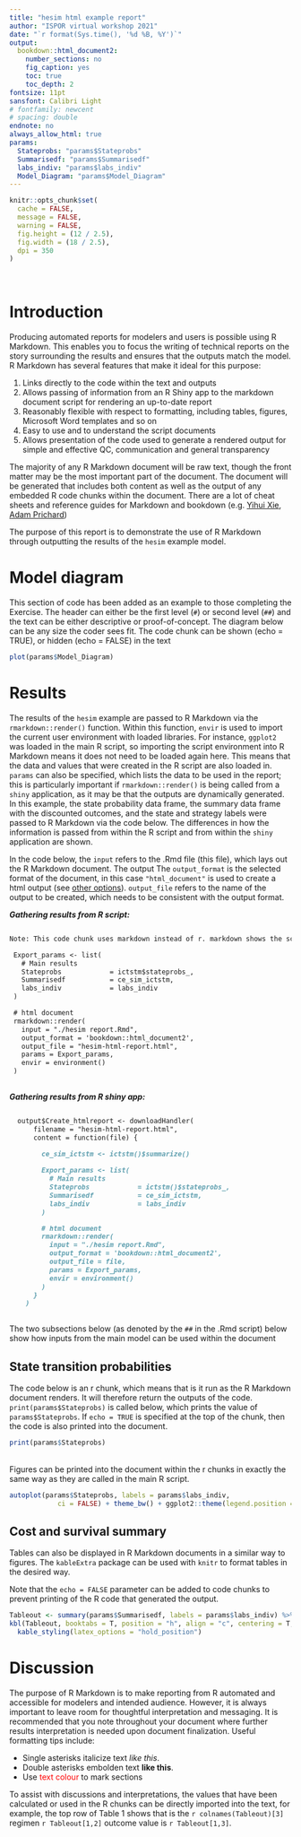 ```yaml
---
title: "hesim html example report"
author: "ISPOR virtual workshop 2021"
date: "`r format(Sys.time(), '%d %B, %Y')`"
output: 
  bookdown::html_document2:
    number_sections: no
    fig_caption: yes
    toc: true
    toc_depth: 2
fontsize: 11pt
sansfont: Calibri Light
# fontfamily: newcent
# spacing: double
endnote: no
always_allow_html: true
params:
  Stateprobs: "params$Stateprobs"
  Summarisedf: "params$Summarisedf"
  labs_indiv: "params$labs_indiv"
  Model_Diagram: "params$Model_Diagram"
---
```


```r
knitr::opts_chunk$set(
  cache = FALSE,
  message = FALSE,
  warning = FALSE,
  fig.height = (12 / 2.5),
  fig.width = (18 / 2.5),
  dpi = 350
)
```

<br> 

# Introduction 

Producing automated reports for modelers and users is possible using R Markdown. This enables you to focus the writing of technical reports on the story surrounding the results and ensures that the outputs match the model. R Markdown has several features that make it ideal for this purpose: 

1. Links directly to the code within the text and outputs
2. Allows passing of information from an R Shiny app to the markdown document script for rendering an up-to-date report
3. Reasonably flexible with respect to formatting, including tables, figures, Microsoft Word templates and so on
4. Easy to use and to understand the script documents
5. Allows presentation of the code used to generate a rendered output for simple and effective QC, communication and general transparency

The majority of any R Markdown document will be raw text, though the front matter may be the most important part of the document. The document will be generated that includes both content as well as the output of any embedded R code chunks within the document. There are a lot of cheat sheets and reference guides for Markdown and bookdown (e.g. [Yihui Xie](https://bookdown.org/yihui/rmarkdown-cookbook/), [Adam Prichard](https://github.com/adam-p/markdown-here/wiki/Markdown-Cheatsheet))

The purpose of this report is to demonstrate the use of R Markdown through outputting the results of the `hesim` example model.

# Model diagram

This section of code has been added as an example to those completing the Exercise. The header can either be the first level (`#`) or second level (`##`) and the text can be either descriptive or proof-of-concept. The diagram below can be any size the coder sees fit. The code chunk can be shown (echo = TRUE), or hidden (echo = FALSE) in the text

```r
plot(params$Model_Diagram)

```



# Results

The results of the `hesim` example are passed to R Markdown via the `rmarkdown::render()` function. Within this function, `envir` is used to import the current user environment with loaded libraries. For instance, `ggplot2` was loaded in the main R script, so importing the script environment into R Markdown means it does not need to be loaded again here. This means that the data and values that were created in the R script are also loaded in. `params` can also be specified, which lists the data to be used in the report; this is particularly important if `rmarkdown::render()` is being called from a `shiny` application, as it may be that the outputs are dynamically generated. In this example, the state probability data frame, the summary data frame with the discounted outcomes, and the state and strategy labels were passed to R Markdown via the code below. The differences in how the information is passed from within the R script and from within the `shiny` application are shown.

In the code below, the `input` refers to the .Rmd file (this file), which lays out the R Markdown document. The output The `output_format` is the selected format of the document, in this case `"html_document"` is used to create a html output (see [other options](https://rmarkdown.rstudio.com/lesson-9.html)). `output_file` refers to the name of the output to be created, which needs to be consistent with the output format. 

***Gathering results from R script:***
```markdown 

Note: This code chunk uses markdown instead of r. markdown shows the script without running it, whereas r runs the script. Both markdown and r code chunks look the same when rendered into the document

 Export_params <- list(
   # Main results
   Stateprobs            = ictstm$stateprobs_,
   Summarisedf           = ce_sim_ictstm,
   labs_indiv            = labs_indiv
 )

 # html document
 rmarkdown::render(
   input = "./hesim report.Rmd",
   output_format = 'bookdown::html_document2',
   output_file = "hesim-html-report.html",
   params = Export_params,
   envir = environment()
 )
 
```

***Gathering results from R shiny app:***
```markdown

  output$Create_htmlreport <- downloadHandler(
      filename = "hesim-html-report.html",
      content = function(file) {
        
        ce_sim_ictstm <- ictstm()$summarize()

        Export_params <- list(
          # Main results
          Stateprobs            = ictstm()$stateprobs_,
          Summarisedf           = ce_sim_ictstm,
          labs_indiv            = labs_indiv
        )

        # html document
        rmarkdown::render(
          input = "./hesim report.Rmd",
          output_format = 'bookdown::html_document2',
          output_file = file,
          params = Export_params,
          envir = environment()
        )
      }
    )
 
```

The two subsections below (as denoted by the `##` in the .Rmd script) below show how inputs from the main model can be used within the document

## State transition probabilities

The code below is an r chunk, which means that is it run as the R Markdown document renders. It will therefore return the outputs of the code. `print(params$Stateprobs)` is called below, which prints the value of `params$Stateprobs`. If `echo = TRUE` is specified at the top of the chunk, then the code is also printed into the document.

```r
print(params$Stateprobs)

```

<br> 
Figures can be printed into the document within the r chunks in exactly the same way as they are called in the main R script.

```r
autoplot(params$Stateprobs, labels = params$labs_indiv,
            ci = FALSE) + theme_bw() + ggplot2::theme(legend.position = "bottom")

```


## Cost and survival summary

Tables can also be displayed in R Markdown documents in a similar way to figures. The `kableExtra` package can be used with `knitr` to format tables in the desired way.

Note that the `echo = FALSE` parameter can be added to code chunks to prevent printing of the R code that generated the output.

```r
Tableout <- summary(params$Summarisedf, labels = params$labs_indiv) %>% format()
kbl(Tableout, booktabs = T, position = "h", align = "c", centering = T, caption = "Summary of total costs and QALYs") %>% 
  kable_styling(latex_options = "hold_position")

```

# Discussion
The purpose of R Markdown is to make reporting from R automated and accessible for modelers and intended audience. However, it is always important to leave room for thoughtful interpretation and messaging. It is recommended that you note throughout your document where further results interpretation is needed upon document finalization. Useful formatting tips include:

- Single asterisks italicize text *like this*. 
- Double asterisks embolden text **like this**.
- Use <span style="color: red;"> text colour </span> to mark sections

To assist with discussions and interpretations, the values that have been calculated or used in the R chunks can be directly imported into the text, for example, the top row of Table 1 shows that is the `r colnames(Tableout)[3]` regimen `r Tableout[1,2]` outcome value is `r Tableout[1,3]`.

